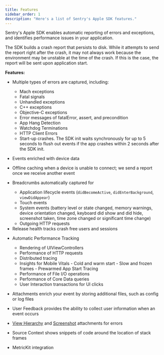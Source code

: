 ```yaml
---
title: Features
sidebar_order: 1
description: "Here's a list of Sentry's Apple SDK features."
---
```


Sentry's Apple SDK enables automatic reporting of errors and exceptions, and identifies performance issues in your application.

<Alert>

The SDK builds a crash report that persists to disk. While it attempts to send the report right after the crash, it may not always work because the environment may be unstable at the time of the crash. If this is the case, the report will be sent upon application start.

</Alert>


**Features:**

- Multiple types of errors are captured, including:
  - Mach exceptions
  - Fatal signals
  - Unhandled exceptions
  - C++ exceptions
  - Objective-C exceptions
  - Error messages of fatalError, assert, and precondition
  - <PlatformLink to="/configuration/app-hangs/">App Hang Detection</PlatformLink>
  - <PlatformLink to="/configuration/watchdog-terminations/"> Watchdog Terminations</PlatformLink>
  - <PlatformLink to="/configuration/http-client-errors">HTTP Client Errors</PlatformLink>
  - Start-up crashes. The SDK init waits synchronously for up to 5 seconds to flush out events if the app crashes within 2 seconds after the SDK init.
- Events <PlatformLink to="/enriching-events/context">enriched</PlatformLink> with device data
- Offline caching when a device is unable to connect; we send a report once we receive another event
- <PlatformLink to="/enriching-events/breadcrumbs/#automatic-breadcrumbs">Breadcrumbs automatically</PlatformLink> captured for
  - Application lifecycle events (`didBecomeActive`, `didEnterBackground`, `viewDidAppear`)
  - Touch events
  - System events (battery level or state changed, memory warnings, device orientation changed, keyboard did show and did hide, screenshot taken, time zone changed or significant time change)
  - Outgoing HTTP requests
- <Link to="/product/releases/health">Release health</Link> tracks crash free users and sessions
- Automatic <PlatformLink to="/tracing/instrumentation">Performance Tracking</PlatformLink>
  - Rendering of UIViewControllers
  - Performance of HTTP requests
  - Distributed tracing
  - <Link to="/product/insights/mobile/mobile-vitals">Insights for Mobile Vitals</Link>
    - Cold and warm start
    - Slow and frozen frames
    - <PlatformLink to="/tracing/instrumentation/automatic-instrumentation/#prewarmed-app-start-tracing">Prewarmed App Start Tracing</PlatformLink>
  - Performance of <PlatformLink to="/tracing/instrumentation/automatic-instrumentation/#file-io-tracing">File I/O</PlatformLink> operations
  - Performance of <PlatformLink to="/tracing/instrumentation/automatic-instrumentation/#core-data-tracing">Core Data</PlatformLink> queries
  - <PlatformLink to="/tracing/instrumentation/automatic-instrumentation/#user-interaction-tracing">User Interaction</PlatformLink> transactions for UI clicks
- <PlatformLink to="/enriching-events/attachments">Attachments</PlatformLink> enrich your event by storing additional files, such as config or log files
- <PlatformLink to="/user-feedback">User Feedback</PlatformLink> provides the ability to collect user information when an event occurs

- [View Hierarchy](/platforms/apple/guides/ios/enriching-events/viewhierarchy/) and [Screenshot](/platforms/apple/guides/ios/enriching-events/screenshots/) attachments for errors
- <PlatformLink to="/data-management/debug-files/source-context">Source Context</PlatformLink> shows snippets of code around the location of stack frames
- <PlatformLink to="/configuration/metric-kit">MetricKit</PlatformLink> integration
